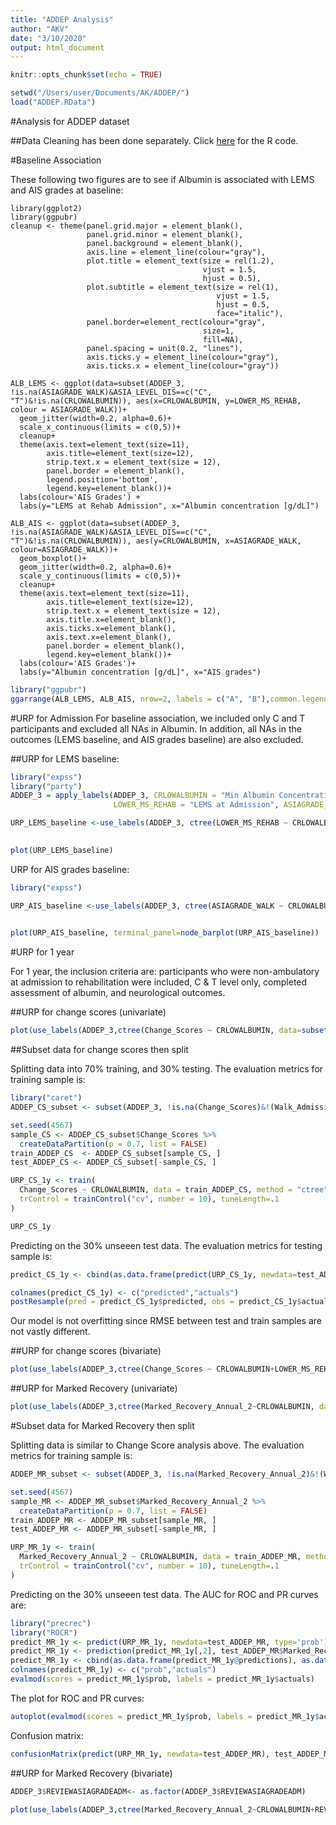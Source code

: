 ```yaml
---
title: "ADDEP Analysis"
author: "AKV"
date: "3/10/2020"
output: html_document
---
```


```r
knitr::opts_chunk$set(echo = TRUE)
```

```r
setwd("/Users/user/Documents/AK/ADDEP/")
load("ADDEP.RData")
```

#Analysis for ADDEP dataset 

##Data Cleaning has been done separately. Click [here](https://github.com/AnhKhoaVo/ADDEP/blob/master/ADDEP_Clean_Analysis.R) for the R code.

#Baseline Association 

These following two figures are to see if Albumin is associated with LEMS and AIS grades at baseline:
```graphs
library(ggplot2)
library(ggpubr)
cleanup <- theme(panel.grid.major = element_blank(),
                 panel.grid.minor = element_blank(),
                 panel.background = element_blank(),
                 axis.line = element_line(colour="gray"),
                 plot.title = element_text(size = rel(1.2), 
                                           vjust = 1.5, 
                                           hjust = 0.5),
                 plot.subtitle = element_text(size = rel(1), 
                                              vjust = 1.5, 
                                              hjust = 0.5,
                                              face="italic"),
                 panel.border=element_rect(colour="gray",
                                           size=1, 
                                           fill=NA), 
                 panel.spacing = unit(0.2, "lines"),
                 axis.ticks.y = element_line(colour="gray"), 
                 axis.ticks.x = element_line(colour="gray"))

ALB_LEMS <- ggplot(data=subset(ADDEP_3, !is.na(ASIAGRADE_WALK)&ASIA_LEVEL_DIS==c("C", "T")&!is.na(CRLOWALBUMIN)), aes(x=CRLOWALBUMIN, y=LOWER_MS_REHAB, colour = ASIAGRADE_WALK))+
  geom_jitter(width=0.2, alpha=0.6)+
  scale_x_continuous(limits = c(0,5))+
  cleanup+
  theme(axis.text=element_text(size=11),
        axis.title=element_text(size=12),
        strip.text.x = element_text(size = 12),
        panel.border = element_blank(),
        legend.position='bottom',
        legend.key=element_blank())+
  labs(colour='AIS Grades') +
  labs(y="LEMS at Rehab Admission", x="Albumin concentration [g/dL]") 

ALB_AIS <- ggplot(data=subset(ADDEP_3, !is.na(ASIAGRADE_WALK)&ASIA_LEVEL_DIS==c("C", "T")&!is.na(CRLOWALBUMIN)), aes(y=CRLOWALBUMIN, x=ASIAGRADE_WALK, colour=ASIAGRADE_WALK))+
  geom_boxplot()+
  geom_jitter(width=0.2, alpha=0.6)+
  scale_y_continuous(limits = c(0,5))+
  cleanup+
  theme(axis.text=element_text(size=11),
        axis.title=element_text(size=12),
        strip.text.x = element_text(size = 12), 
        axis.title.x=element_blank(),
        axis.ticks.x=element_blank(), 
        axis.text.x=element_blank(), 
        panel.border = element_blank(),
        legend.key=element_blank())+
  labs(colour='AIS Grades')+
  labs(y="Albumin concentration [g/dL]", x="AIS grades") 
```


```r
library("ggpubr")
ggarrange(ALB_LEMS, ALB_AIS, nrow=2, labels = c("A", "B"),common.legend = TRUE, legend = "bottom")
```

#URP for Admission 
For baseline association, we included only C and T participants and excluded all NAs in Albumin. In addition, all NAs in the outcomes (LEMS baseline, and AIS grades baseline) are also excluded. 

##URP for LEMS baseline:

```r
library("expss")
library("party")
ADDEP_3 = apply_labels(ADDEP_3, CRLOWALBUMIN = "Min Albumin Concentration", 
                       LOWER_MS_REHAB = "LEMS at Admission", ASIAGRADE_WALK = "AIS Grades at Admission")

URP_LEMS_baseline <-use_labels(ADDEP_3, ctree(LOWER_MS_REHAB ~ CRLOWALBUMIN, controls=ctree_control(testtype = "Bonferroni",
                                                                                                    mincriterion = 0.95), data=subset(..data, !is.na(LOWER_MS_REHAB)&ASIA_LEVEL_ADM==c("C", "T")&!is.na(CRLOWALBUMIN))))

plot(URP_LEMS_baseline)
```

URP for AIS grades baseline:

```r
library("expss")

URP_AIS_baseline <-use_labels(ADDEP_3, ctree(ASIAGRADE_WALK ~ CRLOWALBUMIN,controls=ctree_control(testtype = "Bonferroni",
                                                                                                  mincriterion = 0.95), data=subset(..data, !is.na(ASIAGRADE_WALK)&ASIA_LEVEL_ADM==c("C", "T")&!is.na(CRLOWALBUMIN))))

plot(URP_AIS_baseline, terminal_panel=node_barplot(URP_AIS_baseline))
```

#URP for 1 year 

For 1 year, the inclusion criteria are: participants who were non-ambulatory at admission to rehabilitation were included, C & T level only, completed assessment of albumin, and neurological outcomes.

##URP for change scores (univariate)
```r
plot(use_labels(ADDEP_3,ctree(Change_Scores ~ CRLOWALBUMIN, data=subset(..data, !is.na(Change_Scores)&!(Walk_Admission==1)&ASIA_LEVEL_ADM==c("C", "T")&!is.na(CRLOWALBUMIN)))))
```

##Subset data for change scores then split

Splitting data into 70% training, and 30% testing. The evaluation metrics for training sample is:
```r
library("caret")
ADDEP_CS_subset <- subset(ADDEP_3, !is.na(Change_Scores)&!(Walk_Admission==1)&ASIA_LEVEL_ADM==c("C", "T")&!is.na(CRLOWALBUMIN))

set.seed(4567)
sample_CS <- ADDEP_CS_subset$Change_Scores %>% 
  createDataPartition(p = 0.7, list = FALSE)
train_ADDEP_CS  <- ADDEP_CS_subset[sample_CS, ]
test_ADDEP_CS <- ADDEP_CS_subset[-sample_CS, ]

URP_CS_1y <- train(
  Change_Scores ~ CRLOWALBUMIN, data = train_ADDEP_CS, method = "ctree", na.action = na.omit, 
  trControl = trainControl("cv", number = 10), tuneLength=.1
)

URP_CS_1y
```

Predicting on the 30% unseeen test data. The evaluation metrics for testing sample is: 
```r
predict_CS_1y <- cbind(as.data.frame(predict(URP_CS_1y, newdata=test_ADDEP_CS)), test_ADDEP_CS$Change_Scores)

colnames(predict_CS_1y) <- c("predicted","actuals")
postResample(pred = predict_CS_1y$predicted, obs = predict_CS_1y$actuals)
```

Our model is not overfitting since RMSE between test and train samples are not vastly different. 

##URP for change scores (bivariate)
```r
plot(use_labels(ADDEP_3,ctree(Change_Scores ~ CRLOWALBUMIN+LOWER_MS_REHAB, data=subset(..data, !is.na(Change_Scores)&!(Walk_Admission==1)&ASIA_LEVEL_ADM==c("C", "T")&!is.na(CRLOWALBUMIN)))))
```

##URP for Marked Recovery (univariate)
```r
plot(use_labels(ADDEP_3,ctree(Marked_Recovery_Annual_2~CRLOWALBUMIN, data=subset(..data, !is.na(Marked_Recovery_Annual_2)&!(Walk_Admission==1)&ASIA_LEVEL_ADM==c("C", "T")&!is.na(CRLOWALBUMIN)))))
```

#Subset data for Marked Recovery then split

Splitting data is similar to Change Score analysis above. The evaluation metrics for training sample is:
```r
ADDEP_MR_subset <- subset(ADDEP_3, !is.na(Marked_Recovery_Annual_2)&!(Walk_Admission==1)&ASIA_LEVEL_ADM==c("C", "T")&!is.na(CRLOWALBUMIN))

set.seed(4567)
sample_MR <- ADDEP_MR_subset$Marked_Recovery_Annual_2 %>% 
  createDataPartition(p = 0.7, list = FALSE)
train_ADDEP_MR <- ADDEP_MR_subset[sample_MR, ]
test_ADDEP_MR <- ADDEP_MR_subset[-sample_MR, ]

URP_MR_1y <- train(
  Marked_Recovery_Annual_2 ~ CRLOWALBUMIN, data = train_ADDEP_MR, method = "ctree", na.action = na.omit, 
  trControl = trainControl("cv", number = 10), tuneLength=.1
)
```

Predicting on the 30% unseeen test data. The AUC for ROC and PR curves are: 
```r
library("precrec")
library("ROCR")
predict_MR_1y <- predict(URP_MR_1y, newdata=test_ADDEP_MR, type='prob')
predict_MR_1y <- prediction(predict_MR_1y[,2], test_ADDEP_MR$Marked_Recovery_Annual_2)
predict_MR_1y <- cbind(as.data.frame(predict_MR_1y@predictions), as.data.frame(predict_MR_1y@labels))
colnames(predict_MR_1y) <- c("prob","actuals")
evalmod(scores = predict_MR_1y$prob, labels = predict_MR_1y$actuals)
```

The plot for ROC and PR curves:
```r
autoplot(evalmod(scores = predict_MR_1y$prob, labels = predict_MR_1y$actuals))
```

Confusion matrix: 
```r
confusionMatrix(predict(URP_MR_1y, newdata=test_ADDEP_MR), test_ADDEP_MR$Marked_Recovery_Annual_2)
```

##URP for Marked Recovery (bivariate)
```r
ADDEP_3$REVIEWASIAGRADEADM<- as.factor(ADDEP_3$REVIEWASIAGRADEADM)

plot(use_labels(ADDEP_3,ctree(Marked_Recovery_Annual_2~CRLOWALBUMIN+REVIEWASIAGRADEADM, data=subset(..data, !is.na(Marked_Recovery_Annual_2)&!(Walk_Admission==1)&ASIA_LEVEL_ADM==c("C", "T")&!is.na(CRLOWALBUMIN)))))
```
